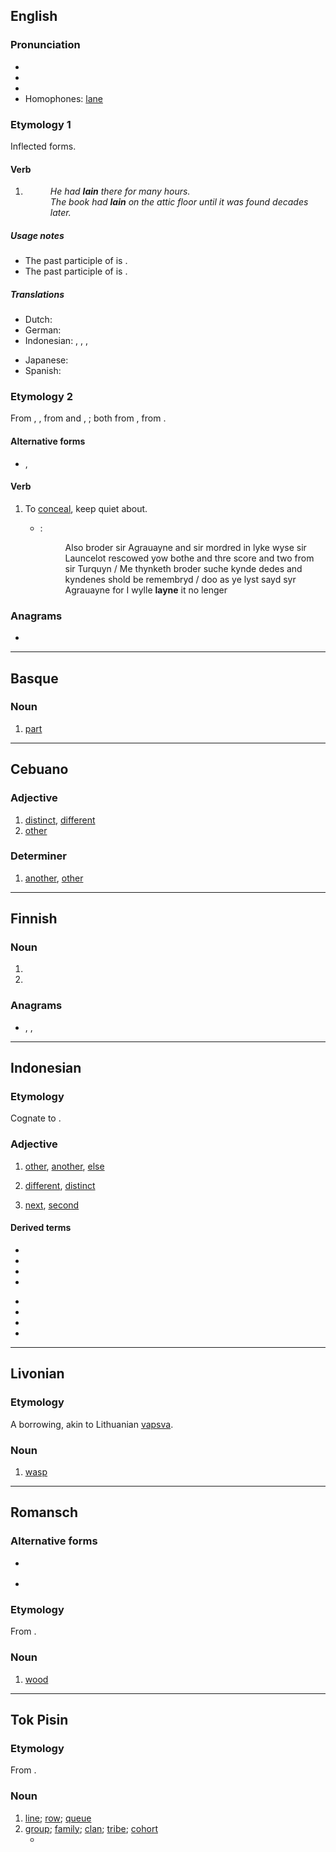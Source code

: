 {{also|Lain|láin|làin}}
==English==

===Pronunciation===
* {{IPA|/leɪn/|lang=en}}
* {{audio|en-us-lain.ogg|Audio (US)|lang=en}}
* {{rhymes|eɪn|lang=en}}
* Homophones: [[lane]]

===Etymology 1===
Inflected forms.

====Verb====
{{head|en|past participle|cat2=irregular past participles}}

# {{inflection of|lie|gloss=to be oriented in a horizontal position, situated||past|part|lang=en}}
#: ''He had '''lain''' there for many hours.''
#: ''The book had '''lain''' on the attic floor until it was found decades later.''

=====Usage notes=====
* The past participle of {{m|en|lie||deceive}} is {{m|en|lied}}.
* The past participle of {{m|en|lay||put down}} is {{m|en|laid}}.

=====Translations=====
{{trans-top|situated horizontally}}
* Dutch: {{t+|nl|gelegen}}
* German: {{t+|de|gelegen}}
* Indonesian: {{t+|id|baring|alt=berbaring}}, {{t+|id|baring|alt=membaringkan}}, {{t+|id|baring|alt=dibaringkan}}, {{t+|id|baring|alt=terbaring}}
{{trans-mid}}
* Japanese: {{t|ja|横になった|tr=[[よこになった]], yoko ni natta|sc=Jpan}}
* Spanish: {{t+|es|tumbado}}
{{trans-bottom}}

===Etymology 2===
From {{inh|en|enm|lainen}}, {{m|enm|leynen}}, from {{etyl|non|en}} {{m|non|leyna||to conceal}} and {{inh|en|ang|lēġnian}}, {{m|ang|līeġnan||to deny; conceal}}; both from {{inh|en|gem-pro|*laugnijaną}}, from {{inh|en|gem-pro|*laugnō||secrecy}}.

====Alternative forms====
* {{l|en|lean}}, {{l|en|len}} {{qualifier|dialectal}}

====Verb====
{{en-verb}}

# {{lb|en|obsolete}} To [[conceal]], keep quiet about. {{defdate|14<sup>th</sup>-19<sup>th</sup>c.}}
#* {{RQ:Mlry MrtDrthr|22.1|2|XX|j}}:
#*: Also broder sir Agrauayne and sir mordred in lyke wyse sir Launcelot rescowed yow bothe and thre score and two from sir Turquyn / Me thynketh broder suche kynde dedes and kyndenes shold be remembryd / doo as ye lyst sayd syr Agrauayne for I wylle '''layne''' it no lenger
<!--Prior quotr:#*:‘Do ye as ye lyste,’ seyde Sir Aggravayne, ‘for I woll '''layne''' hit no lenger.’-->

===Anagrams===
* {{anagrams|en|INLA|Ilan|Lani|Lian|Lina|Nila|anil|nail}}

----

==Basque==

===Noun===
{{eu-noun}}

# [[part]]

----

==Cebuano==

===Adjective===
{{head|ceb|adjective}}

# [[distinct]], [[different]]
# [[other]]

===Determiner===
{{head|ceb|determiner}}

# [[another]], [[other]]

----

==Finnish==

===Noun===
{{head|fi|noun form}}

# {{fi-form of|case=instructive|pl=plural|laki}}
# {{fi-form of|case=genitive|pl=singular|laki}}

===Anagrams===
* {{l|fi|alin}}, {{l|fi|lian}}, {{l|fi|nila}}

----

==Indonesian==

===Etymology===
Cognate to {{etyl|ceb|-}} {{m|ceb|lain}}.

===Adjective===
{{id-adj}}

# [[other]], [[another]], [[else]]
#: {{ux|id|Saya rasa saya harus mencari pekerjaan '''lain'''.|I think I must look for '''another''' job.}}
#: {{ux|id|Pasti ada cara '''lain''' untuk menyelesaikan masalah ini.|There must be '''another''' way to resolve this problem.}}
# [[different]], [[distinct]]
#: {{ux|id|Tingkah lakunya '''lain''' dari yang lain.|His behavior is '''different''' from the others.}}
#: {{syn|id|beda}}
# [[next]], [[second]]

====Derived terms====
{{rel-top|Terms derived from ''lain''}}
* {{l|id|berkelainan}}
* {{l|id|berlainan}}
* {{l|id|kelainan}}
* {{l|id|melaini}}
{{rel-mid}}
* {{l|id|melainkan}}
* {{l|id|memperlain}}
* {{l|id|memperlainkan}}
* {{l|id|perlainan}}
{{rel-bottom}}

----

==Livonian==

===Etymology===
A borrowing, akin to Lithuanian [[vapsva]].

===Noun===
{{head|liv|noun}}

# [[wasp]]

----

==Romansch==

===Alternative forms===
* {{qualifier|Sutsilvan}} {{l|rm|len}}
* {{qualifier|Sursilvan|Surmiran}} {{l|rm|lenn}}

===Etymology===
From {{etyl|la|rm}} {{m|la|lignum}}.

===Noun===
{{head|rm|noun|g=m}}

# {{lb|rm|Rumantsch Grischun|Puter|Vallader}} [[wood]]

----

==Tok Pisin==

===Etymology===
From {{etyl|en|tpi}} {{m|en|line}}.

===Noun===
{{head|tpi|noun}}

# [[line]]; [[row]]; [[queue]]
# [[group]]; [[family]]; [[clan]]; [[tribe]]; [[cohort]]
#* {{tpi-cite-bible|Gen|3|15|Na bai mi mekim yu i stap birua bilong meri, na meri i stap birua bilong yu. Na bai mi mekim ol '''lain''' bilong yu i birua long '''lain''' bilong meri. Bai ol i krungutim het bilong yu, na bai yu kaikaim lek bilong ol.”}}

{{LDL|tpi}}